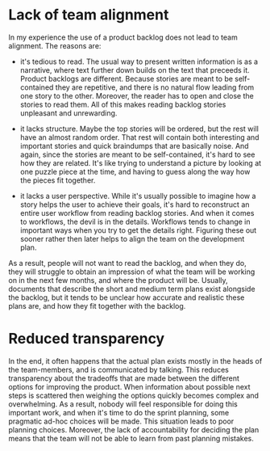 # Lack of team alignment

In my experience the use of a product backlog does not lead to team alignment. The reasons are:

- it's tedious to read. The usual way to present written information is as a narrative, where text further
  down builds on the text that preceeds it. Product backlogs are different. Because stories are meant to be
  self-contained they are repetitive, and there is no natural flow leading from one story to the other.
  Moreover, the reader has to open and close the stories to read them. All of this makes reading backlog
  stories unpleasant and unrewarding.

- it lacks structure. Maybe the top stories will be ordered, but the rest will have an almost random order.
  That rest will contain both interesting and important stories and quick braindumps that are basically noise.
  And again, since the stories are meant to be self-contained, it's hard to see how they are related. It's like
  trying to understand a picture by looking at one puzzle piece at the time, and having to guess along the way
  how the pieces fit together.

- it lacks a user perspective. While it's usually possible to imagine how a story helps the user to achieve their
  goals, it's hard to reconstruct an entire user workflow from reading backlog stories. And when it comes to
  workflows, the devil is in the details. Workflows tends to change in important ways when you try to get the
  details right. Figuring these out sooner rather then later helps to align the team on the development plan.

As a result, people will not want to read the backlog, and when they do, they will struggle to obtain
an impression of what the team will be working on in the next few months, and where the product will be.
Usually, documents that describe the short and medium term plans exist alongside the backlog, but it tends
to be unclear how accurate and realistic these plans are, and how they fit together with the backlog.

# Reduced transparency

In the end, it often happens that the actual plan exists mostly in the heads of the team-members,
and is communicated by talking. This reduces transparency about the tradeoffs that are made
between the different options for improving the product. When information about possible next steps is scattered
then weighing the options quickly becomes complex and overwhelming. As a result, nobody will feel responsible for
doing this important work, and when it's time to do the sprint planning, some pragmatic ad-hoc choices will be made.
This situation leads to poor planning choices. Moreover, the lack of accountability for deciding the plan means that
the team will not be able to learn from past planning mistakes.
